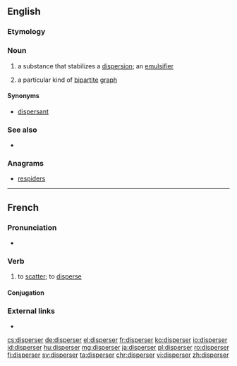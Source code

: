 ==English==

===Etymology===
{{suffix|disperse|er|lang=en}}

===Noun===
{{en-noun}}

# {{context|chemistry|lang=en}} a substance that stabilizes a [[dispersion]]; an [[emulsifier]]
# {{context|graph theory|lang=en}} a particular kind of [[bipartite]] [[graph]]

====Synonyms====
* {{sense|chemistry}} [[dispersant]]

===See also===
* {{pedia}}

===Anagrams===
* [[respiders#English|respiders]]

----

==French==

===Pronunciation===
* {{audio|Fr-disperser.ogg|Audio|lang=fr}}

===Verb===
{{fr-verb}}

# to [[scatter]]; to [[disperse]]

====Conjugation====
{{fr-conj-er|dispers|avoir}}

===External links===
* {{R:TLFi}}

[[cs:disperser]]
[[de:disperser]]
[[el:disperser]]
[[fr:disperser]]
[[ko:disperser]]
[[io:disperser]]
[[id:disperser]]
[[hu:disperser]]
[[mg:disperser]]
[[ja:disperser]]
[[pl:disperser]]
[[ro:disperser]]
[[fi:disperser]]
[[sv:disperser]]
[[ta:disperser]]
[[chr:disperser]]
[[vi:disperser]]
[[zh:disperser]]